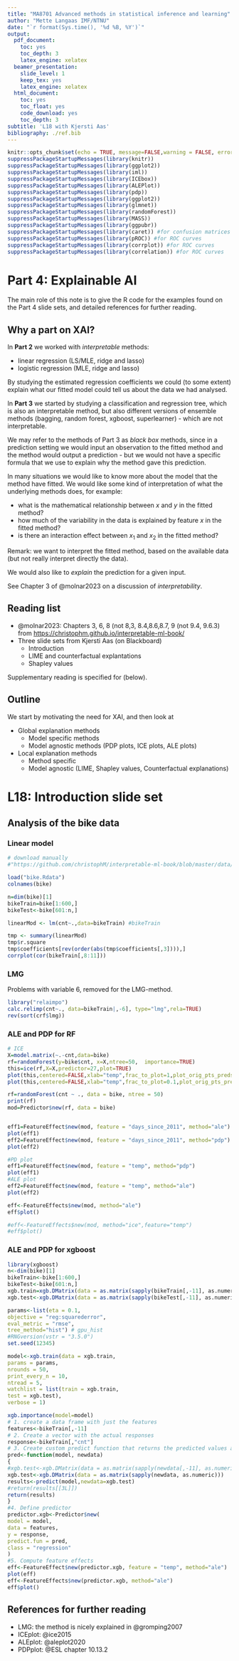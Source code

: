```yaml
---
title: "MA8701 Advanced methods in statistical inference and learning"
author: "Mette Langaas IMF/NTNU"
date: "`r format(Sys.time(), '%d %B, %Y')`"
output:
  pdf_document:
    toc: yes
    toc_depth: 3
    latex_engine: xelatex
  beamer_presentation:
    slide_level: 1
    keep_tex: yes
    latex_engine: xelatex
  html_document:
    toc: yes
    toc_float: yes
    code_download: yes
    toc_depth: 3
subtitle: 'L18 with Kjersti Aas'
bibliography: ./ref.bib
---
```

  
```r
knitr::opts_chunk$set(echo = TRUE, message=FALSE,warning = FALSE, error = FALSE)
suppressPackageStartupMessages(library(knitr))
suppressPackageStartupMessages(library(ggplot2))
suppressPackageStartupMessages(library(iml))
suppressPackageStartupMessages(library(ICEbox))
suppressPackageStartupMessages(library(ALEPlot))
suppressPackageStartupMessages(library(pdp))
suppressPackageStartupMessages(library(ggplot2))
suppressPackageStartupMessages(library(glmnet))
suppressPackageStartupMessages(library(randomForest))
suppressPackageStartupMessages(library(MASS))
suppressPackageStartupMessages(library(ggpubr))
suppressPackageStartupMessages(library(caret)) #for confusion matrices
suppressPackageStartupMessages(library(pROC)) #for ROC curves
suppressPackageStartupMessages(library(corrplot)) #for ROC curves
suppressPackageStartupMessages(library(correlation)) #for ROC curves
```

# Part 4: Explainable AI

The main role of this note is to give the R code for the examples found on the Part 4 slide sets, and detailed references for further reading. 

## Why a part on XAI?

In **Part 2** we worked with _interpretable_ methods:

* linear regression (LS/MLE, ridge and lasso)
* logistic regression (MLE, ridge and lasso)

By studying the estimated regression coefficients we could (to some extent) explain what our fitted model could tell us about the data we had analysed. 

In **Part 3** we started by studying a classification and regression tree, which is also an interpretable method, but also different versions of ensemble methods (bagging, random forest, xgboost, superlearner) - which are not interpretable. 

We may refer to the methods of Part 3 as _black box_ methods, since in a prediction setting we would input an observation to the fitted method and the method would output a prediction - but we would not have a specific formula that we use to explain why the method gave this prediction. 

In many situations we would like to know more about the model that the method have fitted. We would like some kind of interpretation of what the underlying methods does, for example:

* what is the mathematical relationship between $x$ and $y$ in the fitted method?
* how much of the variability in the data is explained by feature $x$ in the fitted method?
* is there an interaction effect between $x_1$ and $x_2$ in the fitted method?

Remark: we want to interpret the fitted method, based on the available data (but not really interpret directly the data). 

We would also like to _explain_ the prediction for a given input. 

See Chapter 3 of @molnar2023 on a discussion of _interpretability_.

## Reading list 

* @molnar2023: Chapters 3, 6, 8 (not 8,3, 8.4,8.6,8.7, 9 (not 9.4, 9.6.3) from <https://christophm.github.io/interpretable-ml-book/>
* Three slide sets from Kjersti Aas (on Blackboard)
   + Introduction
   + LIME and counterfactual explantations
   + Shapley values
 
Supplementary reading is specified for (below).

## Outline

We start by motivating the need for XAI, and then look at

* Global explanation methods
   + Model specific methods
   + Model agnostic methods (PDP plots, ICE plots, ALE plots)

* Local explanation methods
   + Method specific
   + Model agnostic (LIME, Shapley values, Counterfactual explanations)

# L18: Introduction slide set

## Analysis of the bike data

### Linear model

```r
# download manually
#"https://github.com/christophM/interpretable‐ml‐book/blob/master/data/bike.Rdata"

load("bike.Rdata")
colnames(bike)

n=dim(bike)[1]
bikeTrain=bike[1:600,]
bikeTest<-bike[601:n,]

linearMod <- lm(cnt~.,data=bikeTrain) #bikeTrain

tmp <- summary(linearMod)
tmp$r.square
tmp$coefficients[rev(order(abs(tmp$coefficients[,3]))),]
corrplot(cor(bikeTrain[,8:11]))
```

### LMG

Problems with variable 6, removed for the LMG-method.

```r
library("relaimpo")
calc.relimp(cnt~., data=bikeTrain|,-6], type="lmg",rela=TRUE)
rev(sort(crf$lmg))
```

### ALE and PDP for RF

```r

# ICE
X=model.matrix(~.-cnt,data=bike)
rf=randomForest(y=bike$cnt, x=X,ntree=50,  importance=TRUE)        
this=ice(rf,X=X,predictor=27,plot=TRUE)
plot(this,centered=FALSE,xlab="temp",frac_to_plot=1,plot_orig_pts_preds=TRUE,pts_preds_size=0.5)
plot(this,centered=FALSE,xlab="temp",frac_to_plot=0.1,plot_orig_pts_preds=TRUE,pts_preds_size=0.5)

rf=randomForest(cnt ~ ., data = bike, ntree = 50)
print(rf)
mod=Predictor$new(rf, data = bike)


eff1=FeatureEffect$new(mod, feature = "days_since_2011", method="ale")
plot(eff1)
eff2=FeatureEffect$new(mod, feature = "days_since_2011", method="pdp")
plot(eff2)

#PD plot
eff1=FeatureEffect$new(mod, feature = "temp", method="pdp")
plot(eff1)
#ALE plot
eff2=FeatureEffect$new(mod, feature = "temp", method="ale")
plot(eff2)

eff<-FeatureEffects$new(mod, method="ale")
eff$plot()

#eff<-FeatureEffects$new(mod, method="ice",feature="temp")
#eff$plot()
```

### ALE and PDP for xgboost

```r
library(xgboost)
n<-dim(bike)[1]
bikeTrain<-bike[1:600,]
bikeTest<-bike[601:n,]
xgb.train=xgb.DMatrix(data = as.matrix(sapply(bikeTrain[,-11], as.numeric)),label = bikeTrain[,"cnt"])
xgb.test<-xgb.DMatrix(data = as.matrix(sapply(bikeTest[,-11], as.numeric)),label = bikeTest[,"cnt"])

params<-list(eta = 0.1,
objective = "reg:squarederror",
eval_metric = "rmse",
tree_method="hist") # gpu_hist
#RNGversion(vstr = "3.5.0")
set.seed(12345)

model<-xgb.train(data = xgb.train,
params = params,
nrounds = 50,
print_every_n = 10,
ntread = 5,
watchlist = list(train = xgb.train,
test = xgb.test),
verbose = 1)

xgb.importance(model=model)
# 1. create a data frame with just the features
features<-bikeTrain[,-11]
# 2. Create a vector with the actual responses
response<-bikeTrain[,"cnt"]
# 3. Create custom predict function that returns the predicted values as a vector
pred<-function(model, newdata)
{
#xgb.test<-xgb.DMatrix(data = as.matrix(sapply(newdata[,‐11], as.numeric)),label = newdata[,11])
xgb.test<-xgb.DMatrix(data = as.matrix(sapply(newdata, as.numeric)))
results<-predict(model,newdata=xgb.test)
#return(results[[3L]])
return(results)
}
#4. Define predictor
predictor.xgb<-Predictor$new(
model = model,
data = features,
y = response,
predict.fun = pred,
class = "regression"
)
#5. Compute feature effects
eff<-FeatureEffect$new(predictor.xgb, feature = "temp", method="ale")
plot(eff)
eff<-FeatureEffects$new(predictor.xgb, method="ale")
eff$plot()
```

## References for further reading

* LMG: the method is nicely explained in @gromping2007
* ICEplot: @ice2015
* ALEplot: @aleplot2020
* PDPplot: @ESL chapter 10.13.2



